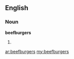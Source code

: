 ==English==

===Noun===
'''beefburgers'''

#{{plural of|beefburger}}

[[ar:beefburgers]]
[[my:beefburgers]]